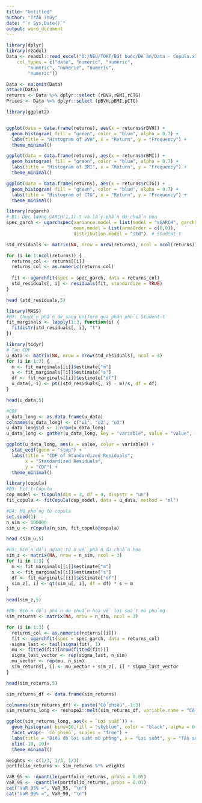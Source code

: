 ---
title: "Untitled"
author: "Trần Thúy"
date: "`r Sys.Date()`"
output: word_document
---
```{r}
library(dplyr)
library(readxl)
Data <- readxl::read_excel("D:/NEU/TOKT/Bắt buộc/Đề án/Data - Copula.xlsx", 
    col_types = c("date", "numeric", "numeric", 
        "numeric", "numeric", "numeric", 
        "numeric"))

Data <- na.omit(Data)
attach(Data)
returns <- Data %>% dplyr::select (rBVH,rBMI,rCTG)
Prices <- Data %>% dplyr::select (pBVH,pBMI,pCTG)
```
```{r}

library(ggplot2)


ggplot(data = data.frame(returns), aes(x = returns$rBVH)) +
  geom_histogram( fill = "green", color = "blue", alpha = 0.7) +
  labs(title = "Histogram of BVH", x = "Return", y = "Frequency") +
  theme_minimal()

ggplot(data = data.frame(returns), aes(x = returns$rBMI)) +
  geom_histogram( fill = "green", color = "blue", alpha = 0.7) +
  labs(title = "Histogram of BMI", x = "Return", y = "Frequency") +
  theme_minimal()

ggplot(data = data.frame(returns), aes(x = returns$rCTG)) +
  geom_histogram( fill = "green", color = "blue", alpha = 0.7) +
  labs(title = "Histogram of CTG", x = "Return", y = "Frequency") +
  theme_minimal()
```

```{r}
library(rugarch)
# B1: Ước lượng GARCH(1,1)-t và lấy phần dư chuẩn hóa 
spec_garch <- ugarchspec(variance.model = list(model = "sGARCH", garchOrder = c(1,1)),
                         mean.model = list(armaOrder = c(0,0)),
                         distribution.model = "std")  # Student-t

std_residuals <- matrix(NA, nrow = nrow(returns), ncol = ncol(returns))

for (i in 1:ncol(returns)) {
  returns_col <- returns[[i]]  
  returns_col <- as.numeric(returns_col)
  
  fit <- ugarchfit(spec = spec_garch, data = returns_col)
  std_residuals[, i] <- residuals(fit, standardize = TRUE)
}

head (std_residuals,5)
```
```{r}
library(MASS)
#B2: Chuyển phần dư sang uniform qua phân phối Student-t 
fit_marginals <- lapply(1:3, function(i) {
  fitdistr(std_residuals[, i], "t")
})

```

```{r}
library(tidyr)
# Tạo CDF
u_data <- matrix(NA, nrow = nrow(std_residuals), ncol = 3)
for (i in 1:3) {
  m <- fit_marginals[[i]]$estimate["m"]
  s <- fit_marginals[[i]]$estimate["s"]
  df <- fit_marginals[[i]]$estimate["df"]
  u_data[, i] <- pt((std_residuals[, i] - m)/s, df = df)
}

head(u_data,5)

#CDF
u_data_long <- as.data.frame(u_data)
colnames(u_data_long) <- c("u1", "u2", "u3")
u_data_long$id <- 1:nrow(u_data_long)
u_data_long <- gather(u_data_long, key = "variable", value = "value", -id)

ggplot(u_data_long, aes(x = value, color = variable)) +
  stat_ecdf(geom = "step") +
  labs(title = "CDF of Standardized Residuals",
       x = "Standardized Residuals",
       y = "CDF") +
  theme_minimal()
```



```{r}
library(copula)
#B3: Fit t-Copula
cop_model <- tCopula(dim = 3, df = 4, dispstr = "un")
fit_copula <- fitCopula(cop_model, data = u_data, method = "ml")

```
```{r}
#B4: Mô phỏng từ copula
set.seed(1)
n_sim <- 100000
sim_u <- rCopula(n_sim, fit_copula@copula)

head (sim_u,5)
```
```{r}
#B5: Biến đổi ngược từ U về phần dư chuẩn hóa
sim_z <- matrix(NA, nrow = n_sim, ncol = 3)
for (i in 1:3) {
  m <- fit_marginals[[i]]$estimate["m"]
  s <- fit_marginals[[i]]$estimate["s"]
  df <- fit_marginals[[i]]$estimate["df"]
  sim_z[, i] <- qt(sim_u[, i], df = df) * s + m
}

head(sim_z,5)
```

```{r}
#B6: Biến đổi phần dư chuẩn hóa về lợi suất mô phỏng 
sim_returns <- matrix(NA, nrow = n_sim, ncol = 3)

for (i in 1:3) {
  returns_col <- as.numeric(returns[[i]])  
  fit <- ugarchfit(spec = spec_garch, data = returns_col)
  sigma_last <- tail(sigma(fit), 1) 
  mu <- fitted(fit)[nrow(fitted(fit))]  
  sigma_last_vector <- rep(sigma_last, n_sim)
  mu_vector <- rep(mu, n_sim)
  sim_returns[, i] <- mu_vector + sim_z[, i] * sigma_last_vector
}

head(sim_returns,5)
```
```{r}
sim_returns_df <- data.frame(sim_returns)

colnames(sim_returns_df) <- paste("Cổ phiếu", 1:3)
sim_returns_long <- reshape2::melt(sim_returns_df, variable.name = "Cổ phiếu", value.name = "Lợi suất")

ggplot(sim_returns_long, aes(x = `Lợi suất`)) + 
  geom_histogram( bins=50,fill = "skyblue", color = "black", alpha = 0.7) +
  facet_wrap(~ `Cổ phiếu`, scales = "free") +
  labs(title = "Biểu đồ lợi suất mô phỏng", x = "Lợi suất", y = "Tần suất") +
  xlim(-10, 10)+
  theme_minimal()

```

```{r}
weights <- c(1/3, 1/3, 1/3)
portfolio_returns <- sim_returns %*% weights

VaR_95 <- -quantile(portfolio_returns, probs = 0.05)
VaR_99 <- -quantile(portfolio_returns, probs = 0.01)
cat("VaR 95% =", VaR_95, "\n")
cat("VaR 99% =", VaR_99, "\n")
```

